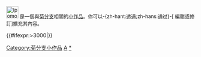<div class="notice metadata" id="stub" style="font-size: small;">
[[File:Ipomoea violacea.jpg|32px]]&nbsp;'''{{PAGENAME}}'''是一個與[[菊分支]]相關的[[Wikipedia:小作品|小作品]]。你可以-{zh-hant:透過;zh-hans:通过}-<span class="plainlinks">[{{fullurl:{{FULLPAGENAME}}|action=edit}} 編輯或修訂]</span>擴充其內容。</div><includeonly>[[Category:菊分支小作品]]{{#ifexpr:{{PAGESIZE:{{FULLPAGENAME}}|R}}>3000|[[Category:字数已超过3000字节的小作品|{{PAGENAME}}]]}}</includeonly><noinclude>[[Category:植物小作品模板|A]][[Category:菊分支小作品|*]]</noinclude>